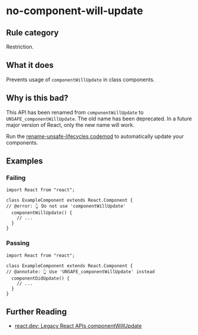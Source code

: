 # no-component-will-update

## Rule category

Restriction.

## What it does

Prevents usage of `componentWillUpdate` in class components.

## Why is this bad?

This API has been renamed from `componentWillUpdate` to `UNSAFE_componentWillUpdate`. The old name has been deprecated. In a future major version of React, only the new name will work.

Run the [rename-unsafe-lifecycles codemod](https://github.com/reactjs/react-codemod#rename-unsafe-lifecycles) to automatically update your components.

## Examples

### Failing

```tsx twoslash
import React from "react";

class ExampleComponent extends React.Component {
// @error: 👆 Do not use 'componentWillUpdate'
  componentWillUpdate() {
    // ...
  }
}
```

### Passing

```tsx twoslash
import React from "react";

class ExampleComponent extends React.Component {
// @annotate: 👆 Use 'UNSAFE_componentWillUpdate' instead
  componentDidUpdate() {
    // ...
  }
}
```

## Further Reading

- [react.dev: Legacy React APIs componentWillUpdate](https://react.dev/reference/react/Component#componentwillupdate)

